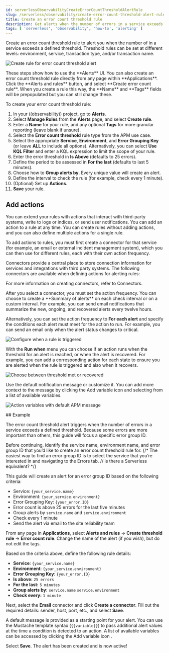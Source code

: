 ```yaml
---
id: serverlessObservabilityCreateErrorCountThresholdAlertRule
slug: /serverless/observability/create-error-count-threshold-alert-rule
title: Create an error count threshold rule
description: Get alerts when the number of errors in a service exceeds a defined threshold.
tags: [ 'serverless', 'observability', 'how-to', 'alerting' ]
---
```


<p><DocBadge template="technical preview" /></p>



<Roles role="Editor" goal="create error count threshold rules" />

Create an error count threshold rule to alert you when the number of in a service exceeds a defined threshold. Threshold rules can be set at different levels: environment, service, transaction type, and/or transaction name.

![Create rule for error count threshold alert](../images/alerts-create-rule-error-count.png)

<DocCallOut title="Tip">
These steps show how to use the **Alerts** UI.
You can also create an error count threshold rule directly from any page within **Applications**. Click the **Alerts and rules** button, and select **Create error count rule**. When you create a rule this way, the **Name** and **Tags** fields will be prepopulated but you can still change these.
</DocCallOut>

To create your error count threshold rule:

1. In your ((observability)) project, go to **Alerts**.
1. Select **Manage Rules** from the **Alerts** page, and select **Create rule**.
1. Enter a **Name** for your rule, and any optional **Tags** for more granular reporting (leave blank if unsure).
1. Select the **Error count threshold** rule type from the APM use case.
1. Select the appropriate **Service**, **Environment**, and **Error Grouping Key** (or leave **ALL** to include all options). Alternatively, you can select **Use KQL Filter** and enter a KQL expression to limit the scope of your rule.
1. Enter the error threshold in **Is Above** (defaults to 25 errors).
1. Define the period to be assessed in **For the last** (defaults to last 5 minutes).
1. Choose how to **Group alerts by**. Every unique value will create an alert.
1. Define the interval to check the rule (for example, check every 1 minute).
1. (Optional) Set up **Actions**.
1. **Save** your rule.

## Add actions

You can extend your rules with actions that interact with third-party systems, write to logs or indices, or send user notifications. You can add an action to a rule at any time. You can create rules without adding actions, and you can also define multiple actions for a single rule.

To add actions to rules, you must first create a connector for that service (for example, an email or external incident management system), which you can then use for different rules, each with their own action frequency.

<DocAccordion buttonContent="Connector types">
Connectors provide a central place to store connection information for services and integrations with third party systems.
The following connectors are available when defining actions for alerting rules:

<Connectors />

For more information on creating connectors, refer to <DocLink id="serverlessActionConnectors">Connectors</DocLink>.

</DocAccordion>

<DocAccordion buttonContent="Action frequency">
After you select a connector, you must set the action frequency. You can choose to create a **Summary of alerts** on each check interval or on a custom interval. For example, you can send email notifications that summarize the new, ongoing, and recovered alerts every twelve hours.

Alternatively, you can set the action frequency to **For each alert** and specify the conditions each alert must meet for the action to run. For example, you can send an email only when the alert status changes to critical.

![Configure when a rule is triggered](../images/alert-action-frequency.png)

With the **Run when** menu you can choose if an action runs when the threshold for an alert is reached, or when the alert is recovered. For example, you can add a corresponding action for each state to ensure you are alerted when the rule is triggered and also when it recovers.

![Choose between threshold met or recovered](../images/alert-apm-action-frequency-recovered.png)

</DocAccordion>

<DocAccordion buttonContent="Action variables">
Use the default notification message or customize it.
You can add more context to the message by clicking the Add variable icon <DocIcon type="indexOpen" title="Add variable" /> and selecting from a list of available variables.

![Action variables with default APM message](../images/alert-apm-action-variables.png)
</DocAccordion>

<div id="create-error-count-threshold-example"></div>
## Example

The error count threshold alert triggers when the number of errors in a service exceeds a defined threshold. Because some errors are more important than others, this guide will focus a specific error group ID.

Before continuing, identify the service name, environment name, and error group ID that you’d like to create an error count threshold rule for.
{/* The easiest way to find an error group ID is to select the service that you’re interested in and navigating to the Errors tab. // is there a Serverless equivalent? */}

This guide will create an alert for an error group ID based on the following criteria:

* Service: `{your_service.name}`
* Environment: `{your_service.environment}`
* Error Grouping Key: `{your_error.ID}`
* Error count is above 25 errors for the last five minutes
* Group alerts by `service.name` and `service.environment`
* Check every 1 minute
* Send the alert via email to the site reliability team

From any page in **Applications**, select **Alerts and rules** → **Create threshold rule** → **Error count rule**. Change the name of the alert (if you wish), but do not edit the tags.

Based on the criteria above, define the following rule details:

* **Service**: `{your_service.name}`
* **Environment**: `{your_service.environment}`
* **Error Grouping Key**: `{your_error.ID}`
* **Is above:** `25 errors`
* **For the last:** `5 minutes`
* **Group alerts by:** `service.name` `service.environment`
* **Check every:** `1 minute`

Next, select the **Email** connector and click **Create a connector**. Fill out the required details: sender, host, port, etc., and select **Save**.

A default message is provided as a starting point for your alert. You can use the Mustache template syntax (`{{variable}}`) to pass additional alert values at the time a condition is detected to an action. A list of available variables can be accessed by clicking the Add variable icon <DocIcon type="indexOpen" title="Add variable" />.

Select **Save**. The alert has been created and is now active!

